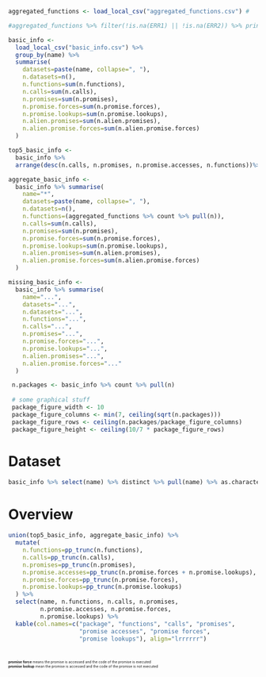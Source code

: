 ``` r
aggregated_functions <- load_local_csv("aggregated_functions.csv") #

#aggregated_functions %>% filter(!is.na(ERR1) || !is.na(ERR2)) %>% print

basic_info <- 
  load_local_csv("basic_info.csv") %>%
  group_by(name) %>%
  summarise(
    datasets=paste(name, collapse=", "),
    n.datasets=n(),
    n.functions=sum(n.functions),
    n.calls=sum(n.calls),
    n.promises=sum(n.promises),
    n.promise.forces=sum(n.promise.forces),
    n.promise.lookups=sum(n.promise.lookups), 
    n.alien.promises=sum(n.alien.promises),
    n.alien.promise.forces=sum(n.alien.promise.forces)
  )

top5_basic_info <- 
  basic_info %>% 
  arrange(desc(n.calls, n.promises, n.promise.accesses, n.functions))%>% head(5)

aggregate_basic_info <- 
  basic_info %>% summarise(
    name="*",
    datasets=paste(name, collapse=", "),
    n.datasets=n(),
    n.functions=(aggregated_functions %>% count %>% pull(n)),
    n.calls=sum(n.calls),
    n.promises=sum(n.promises),
    n.promise.forces=sum(n.promise.forces),
    n.promise.lookups=sum(n.promise.lookups), 
    n.alien.promises=sum(n.alien.promises),
    n.alien.promise.forces=sum(n.alien.promise.forces)
  )

missing_basic_info <- 
  basic_info %>% summarise(
    name="...",
    datasets="...",
    n.datasets="...",
    n.functions="...",
    n.calls="...",
    n.promises="...",
    n.promise.forces="...",
    n.promise.lookups="...", 
    n.alien.promises="...",
    n.alien.promise.forces="..."
  )

 n.packages <- basic_info %>% count %>% pull(n)
 
 # some graphical stuff
 package_figure_width <- 10
 package_figure_columns <- min(7, ceiling(sqrt(n.packages)))
 package_figure_rows <- ceiling(n.packages/package_figure_columns)
 package_figure_height <- ceiling(10/7 * package_figure_rows)
```

# Dataset

```r
basic_info %>% select(name) %>% distinct %>% pull(name) %>% as.character %>% print(row.names=FALSE)
```

<!--r path -->
# Overview

``` r
union(top5_basic_info, aggregate_basic_info) %>% 
  mutate(
    n.functions=pp_trunc(n.functions), 
    n.calls=pp_trunc(n.calls), 
    n.promises=pp_trunc(n.promises), 
    n.promise.accesses=pp_trunc(n.promise.forces + n.promise.lookups),
    n.promise.forces=pp_trunc(n.promise.forces),
    n.promise.lookups=pp_trunc(n.promise.lookups)
  ) %>% 
  select(name, n.functions, n.calls, n.promises, 
         n.promise.accesses, n.promise.forces, 
         n.promise.lookups) %>%  
  kable(col.names=c("package", "functions", "calls", "promises",
                    "promise accesses", "promise forces",
                    "promise lookups"), align="lrrrrrr")
```

<div style="font-size: 50%; padding-top: 2em">
**promise force** means the promise is accessed and the code of the promise is executed  
**promise lookup** mean the promise is accessed and the code of the promise is not executed
</div>

<!--div style="font-size: 50%;">
(showing top 5)
</div-->

<!--Alien promises are promises which were created before we began tracing. We don't have all the information regarding them, so we generally ignore them, including in the data below. They also are a subject of a lot of lookups in functions `from base::*`, which we don't record to save disk space.-->

